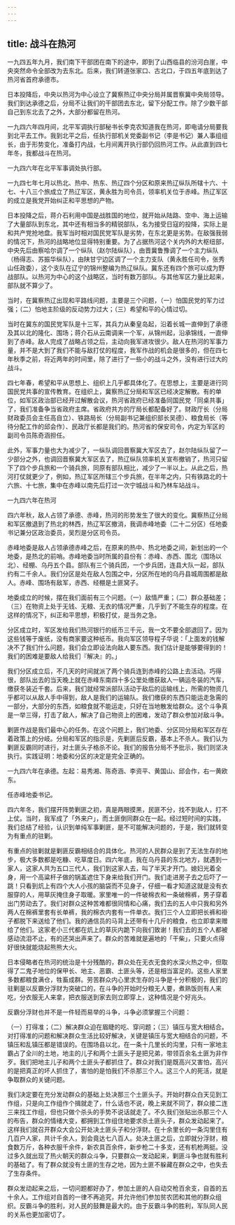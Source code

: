 ```yaml
---
---
---
```

title: 战斗在热河
---




一九四五年九月，我们南下干部团在南下的途中，即到了山西临县的汾河白崖，中央突然命令全部改为去东北。后来，我们转道张家口、古北口，于四五年底到达了热河省首府承德市。

日本投降后，中央以热河为中心设立了冀察热辽中央分局并属晋察冀中央局领导。我们到达承德之后，分局不让我们的干部团去东北，留下分配工作。除了少数干部自己到东北去了之外，大部分都留在热河。

一九四六年四月间，北平军调执行部秘书长李克农知道我在热河，即电请分局要我到北平去工作。我到北平之后，任执行部机关党委副书记（李是书记）兼人事组组长，由于形势变化，准备打内战，七月间离开执行部仍回热河工作。从此直到四七年冬，我都战斗在热河。



一九四六年在北平军事调处执行部。

一九四七年七月以热北、热中、热东、热辽四个分区和原来热辽纵队所辖十六、十七、十八三个旅成立了热辽军区，黄永胜为司令员，领率机关位于赤峰。热辽军区的成立是我党开始纠正和平思想的产物。

日本投降之后，蒋介石利用中国是战胜国的地位，就开始从陆路、空中、海上运输了大量部队到东北，其中还有相当多的精锐部队，名为接受日寇的投降，实际上是和共产党抢地盘。我军当时相对国民党军队是劣势，在东北更是劣势。在敌强我弱的情况下，热河的战略地位显得特别重要。为了占据热河这个关内外的大枢纽部，中央先后由察哈尔调了一个纵队（赵尔陆纵队），由晋冀鲁豫调了一个主力纵队（杨得志、苏振华纵队），由陕甘宁边区调了一个主力支队（黄永胜任司令，张秀山任政委），这个支队在辽宁的锦州整编为热辽纵队。冀东还有四个旅可以成为野战部队。以热河为中心的这个战略区，当时有数万部队。与其他军区力量比起来，部队就不算少了。

当时，在冀察热辽出现和平路线问题，主要是三个问题，（一）怕国民党的军力过强；（二）怕地主阶级的反动势力过大；（三）希望和平的心情过切。

当时在冀东的国民党军队是十三军，其兵力从秦皇岛起，沿着长城一直伸到了承德及其以北的隆化、围场；蒋介石从云南调来一个军，从锦州起，沿承锦线，一直伸到了赤峰。敌人完成了战略占领之后，主动向我军进攻很少。敌人在热河的军事力量，并不是大到了我们不能与敌打仗的程度，我军作战的机会是很多的，但在四七年秋季之前，将近两年的时间里，除了进行了一些小的战斗之外，没有进行过大的战斗。

四七年春，希望和平从思想上、组织上几乎都具体化了。在思想上，主要是进行同国民党共事的宣传教育。在组织上，冀察热辽分局和军区已经决定解散。有的单位，如军区政治部已经开过解散会议，热河省政府已经准备同国民党「同桌共事」了，我们准备争当省政府主席。省政府共方的厅局长都配备好了。财政厅长（分局财政委员会主任高自立）、铁路局长（分局副书记兼组织部长吴德）、粮食局长（等待分配工作的邱会作）、民政厅长都是我们的。热河省的保安司令，内定为军区的副司令员陈奇涵担任。

此外，军事力量也大为减少了，一纵队调回晋察冀大军区去了，赵尔陆纵队留了一少部分之外，也调回晋察冀大军区去了，热辽纵队领率机关宣布撤销了，热河只留下了四个步兵旅和一个骑兵旅，同原有部队相比，减少了一半以上。从此之后，热河打仗就更少了，例如，热辽军区所辖三个步兵旅，在半年之内，只有铁路北的十六旅、十七旅，集中在赤峰以南先后打过一次宁城战斗和乃林车站战斗。



一九四六年在热河

四六年秋，敌人占领了承德、赤峰，热河的形势发生了很大的变化。冀察热辽分局和军区撤退到了热北的林西，热辽军区撤消，我调赤峰地委（二十二分区）任地委书记兼分区政治委员，吴烈是分区司令员。

赤峰地委是敌人占领承德赤峰之后，在原来的热中、热北地委之间，新划出的一个地委，是热北的前哨。赤峰地委当时所属的县份有：赤峰、赤西、围北（围场以北）、经棚、乌丹五个县。部队有三个骑兵团，一个步兵团，连县大队一起，部队约有二千余人。我们分区是处在敌人包围之中，分区所在地的乌丹县城周围都是敌人。赤峰、围场有敌军，赤西、经棚是土匪窝子。

地委成立的时候，摆在我们面前有三个问题。（一）敌情严重；（二）群众基础差；（三）在物资上处于无钱、无粮、无衣的情况严重，几乎到了不能生存的程度。在这样的情况下，纠正和平思想，积极打仗，是当务之急。

分区成立时，军区发给我们热河银行的纸币三千元，我一文不要全部退回了。因为这些钱等于废纸，没有商家要这种纸币。我向军区领导程子华说：「上面发的钱解决不了我们什么问题，我们会立即设法向敌人要东西。我们估计是能够要得到的！我们的困难是要敌人给我们『解决』的。」

我们分区成立后，不几天的时间就派了两个骑兵连到赤峰的公路上去活动。巧得很，部队出去的当天晚上就在赤峰东南四十多公里处缴获敌人一辆运冬装的汽车，缴获冬装近千套。后来，我们就经常派部队活动于敌后的运输线上，所需的物资几乎都可以从敌人手中得到，敌人是我们的运输队。我们缴获的东西只能运走急需的一部分，大部分的东西，如粮食就不能运走，只好在当地散发给群众。这个斗争真是一举三得，打击了敌人，解决了自己物资上的困难，发动了群众参加对敌斗争。

剿匪作战是我们最中心的任务。在这个问题上，我们地委、分区同分局和军区存在着政策上的分岐。分局和军区的指示是，先剿匪后反霸，基本上不杀人。我们认为剿匪反霸同时进行，对土匪头子格杀不论。我们的报告分局不予批示，我们则坚决执行。实践证明：地委和分区的决定是完全正确的。



一九四六年在承德。左起：易秀湘、陈奇涵、李资平、黄国山、邱会作，右一黄欧东。



任赤峰地委书记。

四六年冬，我们摆开阵势剿匪之初，真是两眼摸黑，民匪不分，找不到敌人，打不上仗。当时，我军成了「外来户」，而土匪倒同群众在一起。经过短时间的实践，我们总结了经验，认识到单纯军事剿匪，是不可能解决问题的，于是，我们就转变为有重点的驻剿。

有重点的驻剿就是剿匪反霸相结合的具体化。热河的人民群众是到了无法生存的地步，极大多数都是吃糠、吃草度日。四六年底，我在乌丹县的东北地方，就遇到一家人，这家人共为五口三代人，我们到这家人去，叫了半天才开门。媳妇光着全身，用一个高粱杆子做的锅盖遮住下身来给我们开门。我们走进房子去之后吓了一跳！只看到炕上有四个大人小孩的脑袋而不见身子，仔细一看才知道这就是没有衣服穿的人，用草灰掩住身子取暖。家里唯一的一件破棉衣和一条破棉裤，男子穿着出门劳动去了。我们对群众这种苦难都很同情和心痛，我们去的五人中只我和另外两人在棉裤里套有长单裤，我的棉衣内套有一件单衣。我们三个人立即把长裤和褂子都脱下来送给了他们。我的通信员的马背上还带有十几斤的粮食，也立即拿来赠给了他们。这家老小三代都在炕上的草灰内跪下向我们致谢！我们去的五个人都被感动流泪不止，有的还哭出声来了。群众的苦难就是遍地的「干柴」，只要火点得好很快就能烧起熊熊大火。

日本侵略者在热河的统治是十分残酷的，群众处在无衣无食的水深火热之中，但取得了二鬼子地位的保甲长、地主、恶霸、土匪头等，还是相当富足的。这些人家里多数都粮食满仓，牲畜成群。劳苦群众内心里求生存的斗争是十分积极的，我们的驻剿是以反霸分浮财为突破口的，在斗争的开始时分粮无人要，煮熟饭则有人来吃，分衣服无人来拿，把衣服送到家去则立即穿上，这种情况是个好兆头。

反霸分浮财也并不是一件轻而易举的斗争，斗争必须掌握三个问题：

（一）打得准；（二）解决群众迫在眉睫的吃、穿问题；（三）镇压与宽大相结合。对打得准的问题和解决群众生活比较好解决，关键是镇压与宽大相结合的问题，不镇压和乱镇压都是错误的。在围场县以北，在一条十几里长的沟里，只有一家地主霸占了全川的土地，地主的儿子和两个土匪头子是把兄弟，带领百余名土匪为非作歹。我们把地主儿子和两个土匪头子都抓住了。群众对我们是既高兴又害怕，高兴的是把真正的坏人抓住了，害怕的是怕我们不杀那三个人。这三个人的死活，就是争取群众的关键问题。

我们决定要在充分发动群众的基础上处决那三个土匪头子。开始时群众白天见到工作组，只是向工作组作个揖就走了，什么话也不说，晚上来就不同了，群众接二连三来找工作组，但也只做个杀头的手势不说话就走了。不久我们张贴出杀那三个人的布告，群众的情绪大变，都拥到工作组住地要求杀土匪头子，群众发动起来了。这样我们就召开群众大会公开处决土匪头子和分浮财。在十余里长的一条沟里住有几百户人家，共计千余人，到会竟达七八百人。处决土匪之后，立即就分浮财，粮食数万斤，各种衣服千余件，新农具百余件，新步枪二十多支，还有机枪两挺。没过多久就出现了热火朝天的群众斗争，只要群众一发动起来，剿匪斗争也就有胜利的基础了。有了群众就没有土匪的生存之地，因为土匪不躲藏在群众之中，也失去了生存条件。

群众发动起来之后，一切问题都好办了，参加土匪的人自动交枪百余支，自首的五十余人。工作组对自首的一律不再追究，并允许他们参加贫农团和其他的群众组织。反霸斗争的胜利，对人民的鼓舞是最大的。由于反霸斗争的胜利，军队同人民的关系也更加密切了。